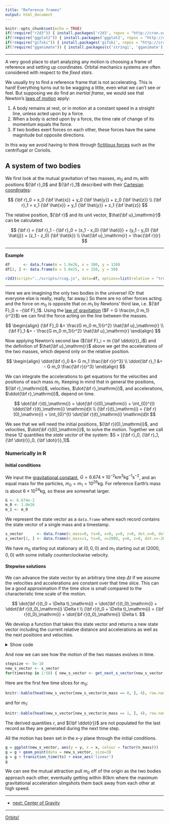 ```yaml
---
title: "Reference frames"
output: html_document
---
```


```r
knitr::opts_chunk$set(echo = TRUE)
if(!require("r2d3")) { install.packages('r2d3', repos = "http://cran.us.r-project.org"); library("r2d3") }
if(!require("ggplot2")) { install.packages('ggplot2', repos = "http://cran.us.r-project.org"); library("ggplot2") }
if(!require("gifski")) { install.packages('gifski', repos = "http://cran.us.r-project.org"); library("gifski") }
if(!require("gganimate")) { install.packages(c('stringi', 'gganimate'), repos = "http://cran.us.r-project.org"); library("gganimate") }
```

***

A very good place to start analyzing any motion is choosing a frame of reference and setting up coordinates. Orbital mechanics systems are often considered with respect to the *fixed stars*.

We usually try to find a reference frame that is not accelerating. This is hard! Everything turns out to be wagging a little, even what we can't see or feel. But supposing we do find an *inertial frame*, we would see that Newton's [laws of motion](https://en.wikipedia.org/wiki/Newton's_laws_of_motion) apply:

1. A body remains at rest, or in motion at a constant speed in a straight line, unless acted upon by a force.
2. When a body is acted upon by a force, the time rate of change of its momentum equals the force.
3. If two bodies exert forces on each other, these forces have the same magnitude but opposite directions.

In this way we avoid having to think through [fictitious forces](https://en.wikipedia.org/wiki/Fictitious_force) such as the centrifugal or Coriolis.

## A system of two bodies

We first look at the mutual gravitation of two masses, $m_0$ and $m_1$ with positions ${\bf r}_0$ and ${\bf r}_1$ described with their [Cartesian coordinates](https://en.wikipedia.org/wiki/Cartesian_coordinate_system):

$$
{\bf r}_0 = x_0 {\bf \hat{x}} + y_0 {\bf \hat{y}} + z_0 {\bf \hat{z}} \\
{\bf r}_1 = x_1 {\bf \hat{x}} + y_1 {\bf \hat{y}} + z_1 {\bf \hat{z}}
$$

The relative position, ${\bf r}$ and its unit vector, $\hat{\bf u}_\mathrm{r}$ can be calculated.

$$
{\bf r} = {\bf r}_1 - {\bf r}_0 = (x_1 - x_0) {\bf \hat{i}} + (y_1 - y_0) {\bf \hat{j}} + (z_1 - z_0) {\bf \hat{k}} \\
\hat{\bf u}_\mathrm{r} = \frac{\bf r}{r}
$$

***

**Example**

```r
df      <- data.frame(m = 1.0e26, x = 100, y = 120)
df[2, ] <- data.frame(m = 5.0e25, x = 150, y = 50)
```

```r
r2d3(script="../scripts/rcog.js", data=df, options=list(relative = "true", lines = "true", text = "true", masses = "true"))
```

***

Here we are imagining the only two bodies in the universe! (Or that everyone else is really, really, far away.) So there are no other forces acting and the force on $m_0$ is opposite that on $m_1$ by Newtons' third law, i.e.  ${\bf F}_0 = -{\bf F}_1$. Using the [law of gravitation](https://en.wikipedia.org/wiki/Newton%27s_law_of_universal_gravitation) ($F = G \frac{m_0 m_1}{r^2}$) we can find the force acting on the line between the masses.

$$
\begin{align}
{\bf F}_0 &= \frac{G m_0 m_1}{r^2} \hat{\bf u}_\mathrm{r} \\
{\bf F}_1 &= - \frac{G m_0 m_1}{r^2} \hat{\bf u}_\mathrm{r}
\end{align}
$$

Now applying Newton's second law (${\bf F}_i = m {\bf \ddot{r}}_i$) and the definition of $\hat{\bf u}_\mathrm{r}$ above we get the accelerations of the two masses, which depend only on the relative position.

$$
\begin{align}
\ddot{\bf r}_0 &= G m_1 \frac{\bf r}{r^3} \\
\ddot{\bf r}_1 &= - G m_0 \frac{\bf r}{r^3}
\end{align}
$$

We can integrate the accelerations to get equations for the velocities and positions of each mass $m_\mathrm{i}$. Keeping in mind that in general the positions, ${\bf r}_\mathrm{i}$, velocities, $\dot{\bf r}_\mathrm{i}$, and accelerations, $\ddot{\bf r}_\mathrm{i}$, depend on time.

$$
\dot{\bf r}(t)_\mathrm{i} =  \dot{\bf r}(0)_\mathrm{i} + \int_{0}^{t} \ddot{\bf r}(t)_\mathrm{i} \mathrm{d}t \\
{\bf r}(t)_\mathrm{i} = {\bf r}(0)_\mathrm{i} + \int_{0}^{t} \dot{\bf r}(t)_\mathrm{i} \mathrm{d}t
$$

We see that we will need the initial positions, ${\bf r}(0)_\mathrm{i}$, and velocities, $\dot{\bf r}(0)_\mathrm{i}$, to solve the motion. Together we call these 12 quantities the *state vector* of the system: $S = [{\bf r}_0, {\bf r}_1, {\bf \dot{r}}_0, {\bf \dot{r}}_1]$.

### Numerically in R

#### Initial conditions

We input the [gravitational constant](https://en.wikipedia.org/wiki/Gravitational_constant), $G = 6.674 \times 10^{-2} \text{km}^3 \text{kg}^{-1} \text{s}^{-2}$, and an equal mass for the particles, $m_0 = m_1 = 10^{26} \text{kg}$. For reference Earth's mass is about $6 \times 10^{24} \text{kg}$, so these are somewhat larger.

```r
G <- 6.674e-2
m_0 <- 1.0e26
m_1 <- m_0
```

We represent the state vector as a `data.frame` where each record contains the state vector of a single mass and a timestamp.

```r
s_vector      <- data.frame(n_mass=0, ts=0, x=0, y=0, z=0, dot.x=0, dot.y=0, dot.z=0)
s_vector[2, ] <- data.frame(n_mass=1, ts=0, x=2000, y=0, z=0, dot.x=-2000, dot.y=500, dot.z=0)
```

We have $m_0$ starting out stationary at $(0, 0, 0)$ and $m_1$ starting out at $(2000, 0, 0)$ with some initially counterclockwise velocity.

#### Stepwise solutions

We can advance the state vector by an arbitrary time step $\Delta t$ if we assume the velocities and accelerations are constant over that time slice. This can be a good approximation if the time slice is small compared to the characteristic time scale of the motion.

$$
\dot{\bf r}(t_0 + \Delta t)_\mathrm{i} = \dot{\bf r}(t_0)_\mathrm{i} + \ddot{\bf r}(t_0)_\mathrm{i} \Delta t \\
{\bf r}(t_0 + \Delta t)_\mathrm{i} =  {\bf r}(t_0)_\mathrm{i} + \dot{\bf r}(t_0)_\mathrm{i} \Delta t.
$$

We develop a function that takes this state vector and returns a new state vector including the current relative distance and accelerations as well as the next positions and velocities.

<details>
<summary>Show code</summary>
```r
#' Get relative distance and accelerations from initial positions
#' @return A data frame containing the relative distance and accelerations
get_derived_initial_values <- function(pos_0, pos_1) {
  # initial distance
  r0 <- sqrt(sum((pos_1 - pos_0)^2))
  # initial accelerations
  ddot_r0_0 <- m_1 * G * (pos_1 - pos_0) / (r0^3)
  ddot_r0_1 <- m_0 * G * (pos_0 - pos_1) / (r0^3)
  init_vals <- data.frame(r=r0, ddot_r0=ddot_r0_0, ddot_r1=ddot_r0_1)
  init_vals
}

#' Step forward linearly
step <- function(initial, dot_initial, delta) {
  final <- initial + dot_initial * delta
  final
}

#' Return new state vector after advancing by stepsize
#'
#' @return A data frame containing the original state vector with new values
#'         appended after stepsize as well as the derived initial quantities
get_next_s_vector <- function(s_vector, stepsize=1) {
  if (nrow(s_vector) < 2) {
    return(666)
  }
  # extract current positions (last rows)
  pos_0 <- s_vector[nrow(s_vector) - 1, 3:5]
  pos_1 <- s_vector[nrow(s_vector), 3:5]
  # extract current velocities (last rows)
  vel_0 <- s_vector[nrow(s_vector) - 1, 6:8]
  vel_1 <- s_vector[nrow(s_vector), 6:8]

  # calculate current distance and accelerations
  init_vals = get_derived_initial_values(pos_0, pos_1)

  # annotate current state vector with derived initial values
  s_vector[nrow(s_vector) - 1, 9:12] <- data.frame(init_vals[1], init_vals[2:4])
  s_vector[nrow(s_vector), 9:12] <- data.frame(init_vals[1], init_vals[5:7])

  # step forward
  new_pos_0 <- step(pos_0, vel_0, stepsize)
  new_pos_1 <- step(pos_1, vel_1, stepsize)
  new_vel_0 <- step(vel_0, init_vals[2:4], stepsize)
  new_vel_1 <- step(vel_1, init_vals[5:7], stepsize)
  s_vector[nrow(s_vector) + 1, 1:8] <- data.frame(n_mass=0, ts=s_vector[nrow(s_vector) - 1, 2] + stepsize,
                                                  new_pos_0, new_vel_0)
  s_vector[nrow(s_vector) + 1, 1:8] <- data.frame(n_mass=1, ts=s_vector[nrow(s_vector) - 1, 2] + stepsize,
                                                  new_pos_1, new_vel_1)
  s_vector
}
```
</details>

And now we can see how the motion of the two masses evolves in time.

```r
stepsize <- 5e-10
new_s_vector <- s_vector
for(timestep in 1:58) { new_s_vector <- get_next_s_vector(new_s_vector, stepsize) }
```

Here are the first few time slices for $m_0$:

```r
knitr::kable(head(new_s_vector[new_s_vector$n_mass == 0, ], 4), row.names=FALSE, digits=9)
```

and for $m_1$:

```r
knitr::kable(head(new_s_vector[new_s_vector$n_mass == 1, ], 4), row.names=FALSE, digits=9)
```

The derived quantities $r$, and ${\bf \ddot{r}}$ are not populated for the last record as they are generated during the next time step.

All the motion has been set in the $x$-$y$ plane through the initial conditions.

```r
g = ggplot(new_s_vector, aes(y = y, x = x, colour = factor(n_mass)))
g = g + geom_point(data = new_s_vector, size=3)
g = g + transition_time(ts) + ease_aes('linear')
g
```

We can see the mutual attraction pull $m_0$ off of the origin as the two bodies approach each other, eventually getting within $80 \text{km}$ where the maximum gravitational acceleration slingshots them back away from each other at high speed.

***

- [next: Center of Gravity](./center.html)

***

[Orbits!](../index.html)
